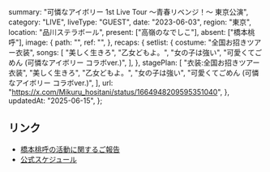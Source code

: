   summary: "可憐なアイボリー 1st Live Tour 〜青春リベンジ！〜 東京公演",
  category: "LIVE",
  liveType: "GUEST",
  date: "2023-06-03",
  region: "東京",
  location: "品川ステラボール",
  present: ["高嶺のなでしこ"],
  absent: ["橋本桃呼"],
  image: {
    path: "",
    ref: "",
  },
  recaps: {
    setlist: {
      costume: "全国お招きツアー衣装",
      songs: [
        "美しく生きろ",
        "乙女どもよ。",
        "女の子は強い",
        "可愛くてごめん (可憐なアイボリー コラボver.)",
      ],
    },
    stagePlan: [
      "衣装:全国お招きツアー衣装",
      "美しく生きろ",
      "乙女どもよ。",
      "女の子は強い",
      "可愛くてごめん (可憐なアイボリー コラボver.)",
    ],
    url: "https://x.com/Mikuru_hositani/status/1664948209595351040",
  },
  updatedAt: "2025-06-15",
};

## リンク

- [橋本桃呼の活動に関するご報告](https://takanenonadeshiko.jp/?p=1016)
- [公式スケジュール](https://takanenonadeshiko.jp/?p=1044)
